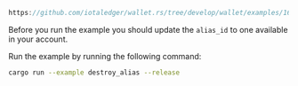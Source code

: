
<DotEnvWarning />

```rust reference
https://github.com/iotaledger/wallet.rs/tree/develop/wallet/examples/16_destroy_alias.rs
```

Before you run the example you should update the `alias_id` to one available in your account.

Run the example by running the following command:

```bash
cargo run --example destroy_alias --release
```
